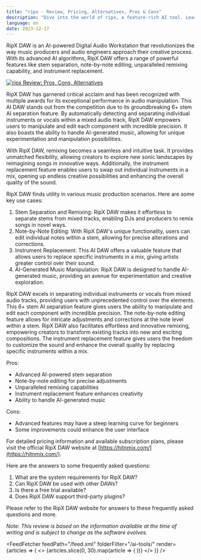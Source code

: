 ```yaml
---
title: "ripx - Review, Pricing, Alternatives, Pros & Cons"
description: "Dive into the world of ripx, a feature-rich AI tool. Learn about its features, pricing, and how it's making an impact. Don't miss out!"
language: en
date: 2023-12-17
---
```

        
RipX DAW is an AI-powered Digital Audio Workstation that revolutionizes the way music producers and audio engineers approach their creative process. With its advanced AI algorithms, RipX DAW offers a range of powerful features like stem separation, note-by-note editing, unparalleled remixing capability, and instrument replacement.


<BlogHeader />


[![ripx Review: Pros, Cons, Alternatives](/ai-tools/ripx.png)](https://hitnmix.com/)



RipX DAW has garnered critical acclaim and has been recognized with multiple awards for its exceptional performance in audio manipulation. This AI DAW stands out from the competition due to its groundbreaking 6+ stem AI separation feature. By automatically detecting and separating individual instruments or vocals within a mixed audio track, RipX DAW empowers users to manipulate and edit each component with incredible precision. It also boasts the ability to handle AI-generated music, allowing for unique experimentation and manipulation possibilities.

With RipX DAW, remixing becomes a seamless and intuitive task. It provides unmatched flexibility, allowing creators to explore new sonic landscapes by reimagining songs in innovative ways. Additionally, the instrument replacement feature enables users to swap out individual instruments in a mix, opening up endless creative possibilities and enhancing the overall quality of the sound.

RipX DAW finds utility in various music production scenarios. Here are some key use cases:

1. Stem Separation and Remixing: RipX DAW makes it effortless to separate stems from mixed tracks, enabling DJs and producers to remix songs in novel ways.
2. Note-by-Note Editing: With RipX DAW's unique functionality, users can edit individual notes within a stem, allowing for precise alterations and corrections.
3. Instrument Replacement: This AI DAW offers a valuable feature that allows users to replace specific instruments in a mix, giving artists greater control over their sound.
4. AI-Generated Music Manipulation: RipX DAW is designed to handle AI-generated music, providing an avenue for experimentation and creative exploration.

RipX DAW excels in separating individual instruments or vocals from mixed audio tracks, providing users with unprecedented control over the elements. This 6+ stem AI separation feature gives users the ability to manipulate and edit each component with incredible precision. The note-by-note editing feature allows for intricate adjustments and corrections at the note level within a stem. RipX DAW also facilitates effortless and innovative remixing, empowering creators to transform existing tracks into new and exciting compositions. The instrument replacement feature gives users the freedom to customize the sound and enhance the overall quality by replacing specific instruments within a mix.

Pros:
- Advanced AI-powered stem separation
- Note-by-note editing for precise adjustments
- Unparalleled remixing capabilities
- Instrument replacement feature enhances creativity
- Ability to handle AI-generated music

Cons:
- Advanced features may have a steep learning curve for beginners
- Some improvements could enhance the user interface

For detailed pricing information and available subscription plans, please visit the official RipX DAW website at [https://hitnmix.com/](https://hitnmix.com/).

Here are the answers to some frequently asked questions:

1. What are the system requirements for RipX DAW?
2. Can RipX DAW be used with other DAWs?
3. Is there a free trial available?
4. Does RipX DAW support third-party plugins?

Please refer to the RipX DAW website for answers to these frequently asked questions and more.

*Note: This review is based on the information available at the time of writing and is subject to change as the software evolves.*


<AdComponent />


<FeedFetcher feedPath="/feed.xml" folderFilter="/ai-tools/" render={articles => (
    <>
        <Cards>
            {articles.slice(0, 30).map(article => (
                <Card key={article.link} title={article.title} href={article.link} />
            ))}
        </Cards>
    </>
)} />

